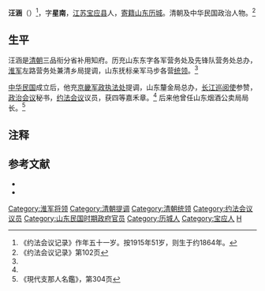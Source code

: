 '''汪涵'''（{{bd|1864年||20世纪|?|}}）<ref>《约法会议记录》作年五十一岁。按1915年51岁，则生于约1864年。</ref>，字'''星南'''，[[江苏|江苏]][[宝应县|宝应县]]人，[[寄籍|寄籍]][[山东|山东]][[历城县|历城]]。清朝及中华民国政治人物。<ref name=yf>《约法会议记录》第102页</ref>

==生平==
汪涵是[[清朝|清朝]]三品衔分省补用知府。历充山东东字各军营务处及先锋队营务处总办，[[淮军|淮军]]左路营务处兼清乡局提调，山东抚标亲军马步各营[[统领|统领]]。<ref name=yf/>

[[中华民国|中华民国]]成立后，他充[[京畿军政执法处|京畿军政执法处]]提调，山东釐金局总办，[[长江巡阅使|长江巡阅使]]参赞，[[政治会议|政治会议]]秘书，[[约法会议|约法会议]]议员，获四等嘉禾章。<ref name=yf/> 后来他曾任山东烟酒公卖局局长。<ref>《現代支那人名鑑》，第304页</ref>

==注释==
{{reflist}}

==参考文献==
* <span style="font-size:90%;">{{Cite book<!--|和書-->|author =约法会议秘书厅编 |title =约法会议记录|year = 1915|publisher =约法会议秘书厅|location=北京|isbn = }}</span>
* <span style="font-size:90%;">{{Cite book<!--|和書-->|author = |title =現代支那人名鑑|year = 1928|publisher =東亞同文會調査部|location=|isbn = }}</span>

{{China-poli-bio-stub}}

{{DEFAULTSORT:Wang汪}}
[[Category:淮军将领|Category:淮军将领]]
[[Category:清朝提调|Category:清朝提调]]
[[Category:清朝统领|Category:清朝统领]]
[[Category:约法会议议员|Category:约法会议议员]]
[[Category:山东民国时期政府官员|Category:山东民国时期政府官员]]
[[Category:历城人|Category:历城人]]
[[Category:宝应人|Category:宝应人]]
[[Category:汪姓|H]]